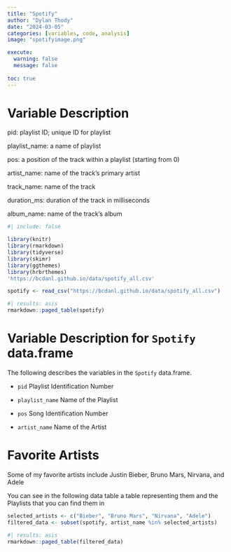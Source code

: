 ```yaml
---
title: "Spotify"
author: "Dylan Thody"
date: "2024-03-05"
categories: [variables, code, analysis]
image: "spotifyimage.png"

execute: 
  warning: false
  message: false
  
toc: true
---
```


# Variable Description

pid: playlist ID; unique ID for playlist

playlist_name: a name of playlist

pos: a position of the track within a playlist (starting from 0)

artist_name: name of the track’s primary artist

track_name: name of the track

duration_ms: duration of the track in milliseconds

album_name: name of the track’s album

```r
#| include: false

library(knitr)
library(rmarkdown)
library(tidyverse)
library(skimr)
library(ggthemes)
library(hrbrthemes)
'https://bcdanl.github.io/data/spotify_all.csv'
```

```r
spotify <- read_csv("https://bcdanl.github.io/data/spotify_all.csv")
```

```r
#| results: asis
rmarkdown::paged_table(spotify)
```



# Variable Description for `Spotify` data.frame

The following describes the variables in the `Spotify` data.frame.

- `pid`
Playlist Identification Number

- `playlist_name`
Name of the Playlist

- `pos`
Song Identification Number

- `artist_name`
Name of the Artist

# Favorite Artists

Some of my favorite artists include Justin Bieber, Bruno Mars, Nirvana, and Adele

You can see in the following data table a table representing them and the Playlists that you can find them in

```r
selected_artists <- c("Bieber", "Bruno Mars", "Nirvana", "Adele")
filtered_data <- subset(spotify, artist_name %in% selected_artists)
```

```r
#| results: asis
rmarkdown::paged_table(filtered_data)
```
